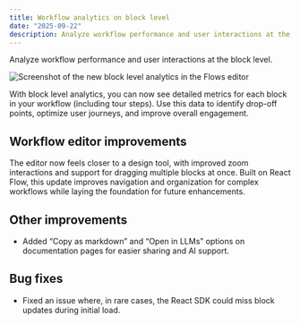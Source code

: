 ```yaml
---
title: Workflow analytics on block level
date: "2025-09-22"
description: Analyze workflow performance and user interactions at the block level.
---
```


Analyze workflow performance and user interactions at the block level.

<Image
  src="/images/changelog/2025-09-22-workflow-analytics.png"
  alt="Screenshot of the new block level analytics in the Flows editor"
  width={1800}
  height={1187}
/>

With block level analytics, you can now see detailed metrics for each block in your workflow (including tour steps). Use this data to identify drop-off points, optimize user journeys, and improve overall engagement.

## Workflow editor improvements

The editor now feels closer to a design tool, with improved zoom interactions and support for dragging multiple blocks at once. Built on React Flow, this update improves navigation and organization for complex workflows while laying the foundation for future enhancements.

## Other improvements

- Added “Copy as markdown” and “Open in LLMs” options on documentation pages for easier sharing and AI support.

## Bug fixes

- Fixed an issue where, in rare cases, the React SDK could miss block updates during initial load.
